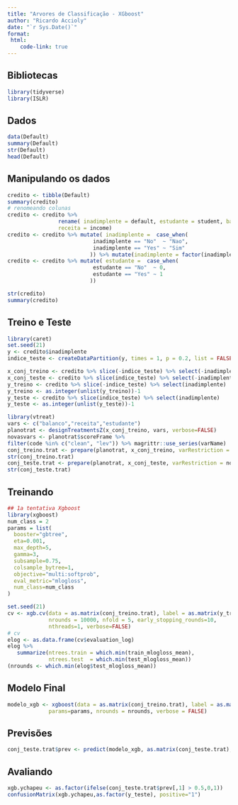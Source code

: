 ```yaml
---
title: "Arvores de Classificação - XGboost"
author: "Ricardo Accioly"
date: "`r Sys.Date()`"
format:
 html:
    code-link: true
---
```


## Bibliotecas

```r
library(tidyverse)
library(ISLR)
```

## Dados

```r
data(Default)
summary(Default)
str(Default)
head(Default)
```

## Manipulando os dados

```r
credito <- tibble(Default)
summary(credito)
# renomeando colunas
credito <- credito %>% 
                rename( inadimplente = default, estudante = student, balanco = balance,
                receita = income)
credito <- credito %>% mutate( inadimplente =  case_when(
                           inadimplente == "No"  ~ "Nao",
                           inadimplente == "Yes" ~ "Sim"
                          )) %>% mutate(inadimplente = factor(inadimplente))
credito <- credito %>% mutate( estudante =  case_when(
                           estudante == "No"  ~ 0,
                           estudante == "Yes" ~ 1
                          )) 

str(credito)
summary(credito)
```

## Treino e Teste

```r
library(caret)
set.seed(21)
y <- credito$inadimplente
indice_teste <- createDataPartition(y, times = 1, p = 0.2, list = FALSE)

x_conj_treino <- credito %>% slice(-indice_teste) %>% select(-inadimplente)
x_conj_teste <- credito %>% slice(indice_teste) %>% select(-inadimplente)
y_treino <- credito %>% slice(-indice_teste) %>% select(inadimplente) 
y_treino <- as.integer(unlist(y_treino))-1
y_teste <- credito %>% slice(indice_teste) %>% select(inadimplente)
y_teste <- as.integer(unlist(y_teste))-1
```

```r
library(vtreat)
vars <- c("balanco","receita","estudante")
planotrat <- designTreatmentsZ(x_conj_treino, vars, verbose=FALSE)
novasvars <- planotrat$scoreFrame %>%
filter(code %in% c("clean", "lev")) %>% magrittr::use_series(varName)
conj_treino.trat <- prepare(planotrat, x_conj_treino, varRestriction = novasvars)
str(conj_treino.trat)
conj_teste.trat <- prepare(planotrat, x_conj_teste, varRestriction = novasvars)
str(conj_teste.trat)

```

## Treinando

```r
## 1a tentativa Xgboost
library(xgboost)
num_class = 2
params = list(
  booster="gbtree",
  eta=0.001,
  max_depth=5,
  gamma=3,
  subsample=0.75,
  colsample_bytree=1,
  objective="multi:softprob",
  eval_metric="mlogloss",
  num_class=num_class
)

set.seed(21)
cv <- xgb.cv(data = as.matrix(conj_treino.trat), label = as.matrix(y_treino), params=params, 
             nrounds = 10000, nfold = 5, early_stopping_rounds=10, 
             nthreads=1, verbose=FALSE)
# cv
elog <- as.data.frame(cv$evaluation_log)
elog %>% 
   summarize(ntrees.train = which.min(train_mlogloss_mean),  
             ntrees.test  = which.min(test_mlogloss_mean))   
(nrounds <- which.min(elog$test_mlogloss_mean))
```

## Modelo Final

```r
modelo_xgb <- xgboost(data = as.matrix(conj_treino.trat), label = as.matrix(y_treino),
             params=params, nrounds = nrounds, verbose = FALSE)
```

## Previsões

```r
conj_teste.trat$prev <- predict(modelo_xgb, as.matrix(conj_teste.trat), reshape=T)

```

## Avaliando

```r
xgb.ychapeu <- as.factor(ifelse(conj_teste.trat$prev[,1] > 0.5,0,1))
confusionMatrix(xgb.ychapeu,as.factor(y_teste), positive="1")
```
